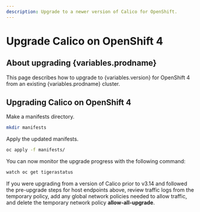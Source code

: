 ```yaml
---
description: Upgrade to a newer version of Calico for OpenShift.
---
```



# Upgrade Calico on OpenShift 4

## About upgrading {variables.prodname}

This page describes how to upgrade to {variables.version} for OpenShift 4 from an existing {variables.prodname} cluster.

<HostEndpointsUpgrade orch='OpenShift' />

## Upgrading Calico on OpenShift 4

Make a manifests directory.

```bash
mkdir manifests
```

<InstallOpenShiftManifests install_type='upgrade' />

Apply the updated manifests.

```bash
oc apply -f manifests/
```

You can now monitor the upgrade progress with the following command:

```bash
watch oc get tigerastatus
```

If you were upgrading from a version of Calico prior to v3.14 and followed the pre-upgrade steps for host endpoints above, review traffic logs from the temporary policy,
add any global network policies needed to allow traffic, and delete the temporary network policy **allow-all-upgrade**.

<AutoHostendpointsMigrate orch='OpenShift' />
